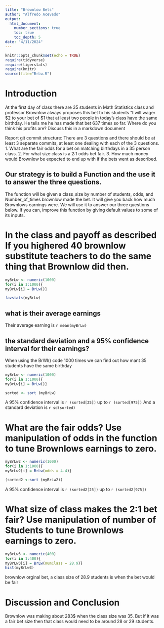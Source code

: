 ```yaml
---
title: "Brownlow Bets"
author: "Alfredo Acevedo"
output: 
  html_document:
    number_sections: true
    toc: true
    toc_depth: 5
date: "4/11/2024"    
---
```


```r
knitr::opts_chunk$set(echo = TRUE)
require(tidyverse)
require(tigerstats)
require(knitr)
source(file="BrLw.R")
```


<!-- We recommend you use git branches -- create a separate branch for each major section i.e. Introduction, Methods, Results, Inferential Results, and Discussion and Conclusions - leave the YAML block untouched until the final merge where you put in your own name !-->

# Introduction

<!--In this section you explain what you are trying to show.  Where did the data come from?  What is the research or other question you are trying to answer?!-->

 At the first day of class there are 35 students in Math Statistics class and professor Brownlow always proposes this bet to his students "I will wager $2 to your bet of $1 that at least two people in today's class have  the same birthday.  He tells me he has made that bet 637 times so far. Where do you think his profits are? Discuss this in a markdown document
 
Report git commit structure:
There are 3 questions and there should be at least 3 separate commits, at least one dealing with each of the 3 questions.
1. What are the fair odds for a bet on matching birthdays in a 35 person class.
2. For what size class is a 2:1 odds bet fair.
3. How much money would Brownlow be expected to end up with if the bets went as described.

## Our strategy is to build a Function and the use it to answer the three questions. 

The function will be given a class_size by number of students, odds, and Number_of_times brownlow made the bet.  It will give you back how much Brownlows earnings were. We will use it to answer our three questions below. If you can, improve this function by giving default values to some of its inputs. 

# In the class and payoff as described  If you highered 40 brownlow substitute teachers to do the same thing that Brownlow did then.
```r
myBrLw <- numeric(1000)
for(i in 1:1000){
myBrLw[i] = BrLw()}
```
```r
favstats(myBrLw)
```

## what is their average earnings

Their average earning is `r mean(myBrLw)` 


## the standard deviation and a 95% confidence interval for their earnings?

When using the BrWl() code 1000 times we can find out how mant 35 students have the same birthday 
  
<!--Explain and display your method of coming up with a 95% confidence interval of  professor Brownlows winnings (or losings)-->

```r
myBrLw <- numeric(1000)
for(i in 1:1000){
myBrLw[i] = BrLw()}
```
  
```r
sorted <- sort (myBrLw)
```
  
A 95% confidence interval is `r (sorted[25])` up to `r (sorted[975])`
 And a standard deviation is `r sd(sorted)`

# What are the fair odds? Use manipulation of odds in the function to tune Brownlows earnings to zero. 

<!--Decide on your methods:  In this section explain the approach you will take to attack the issue --- how will you decide on a likely estimate of professor Brownlow's earnings or losses after 637 bets. Also explain how you construct a 95% confidence interval about your estimate of his winnings !-->

```r
myBrLw2 <- numeric(1000)
for(i in 1:1000){
myBrLw2[i] = BrLw(odds = 4.4)}
```

```r
(sorted2 <-sort (myBrLw2))
```
A 95% confidence interval is `r (sorted2[25])` up to `r (sorted2[975])`


# What size of class makes the 2:1 bet fair?  Use manipulation of number of Students to tune Brownlows earnings to zero.

<!--Explain and display the results of your method of coming up with the estimate of professor Brownlows betting profits!-->

```r
myBrLw3 <- numeric(400)
for(i in 1:400){
myBrLw3[i] = BrLw(numClass = 28.9)}
hist(myBrLw3)
```


brownlow orginal bet, a class size of 28.9 students is when the bet would be fair

# Discussion and Conclusion

<!--Discussion and conclusion here.  If professor Brownlow is consistantly making or losing money how could he change his payout so that his profits center on zero?  Also discuss what size his class should be in order to have his current scheme balance at zero profit.!-->

Brownlow was making about 283$ when the class size was 35. But if it was a fair bet size then that class would need to be around 28 or 29 students. 
